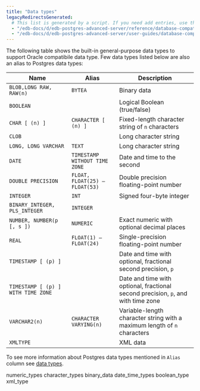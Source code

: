```yaml
---
title: "Data types"
legacyRedirectsGenerated:
  # This list is generated by a script. If you need add entries, use the `legacyRedirects` key.
  - "/edb-docs/d/edb-postgres-advanced-server/reference/database-compatibility-for-oracle-developers-reference-guide/9.6/Database_Compatibility_for_Oracle_Developers_Reference_Guide.1.011.html"
  - "/edb-docs/d/edb-postgres-advanced-server/user-guides/database-compatibility-for-oracle-developers-guide/9.5/Database_Compatibility_for_Oracle_Developers_Guide.1.043.html"
---
```


<div id="data_types" class="registered_link"></div>

The following table shows the built-in general-purpose data types to support Oracle compatibile data type. Few data types listed below are also an alias to Postgres data types:

| Name                               | Alias                                               | Description                                                                       |
| ---------------------------------- | --------------------------------------------------- | --------------------------------------------------------------------------------- |
| `BLOB,LONG RAW, RAW(n)`            | `BYTEA`                                             | Binary data                                                                       |
| `BOOLEAN`                          |                                                     | Logical Boolean (true/false)                                                      |
| `CHAR [ (n) ]`                     | `CHARACTER [ (n) ]`                                 | Fixed-length character string of `n` characters                                   |
| `CLOB`                             |                                                     | Long character string                                                             |
| `LONG, LONG VARCHAR`               | `TEXT`                                              | Long character string
| `DATE`                             | `TIMESTAMP WITHOUT TIME ZONE`                       | Date and time to the second                                                       |
| `DOUBLE PRECISION`                 | `FLOAT, FLOAT(25) – FLOAT(53)`                      | Double precision floating-point number                                            |
| `INTEGER`                          | `INT`                                               | Signed four-byte integer                                                          |
| `BINARY_INTEGER, PLS_INTEGER`      | `INTEGER`                                           |
| `NUMBER, NUMBER(p [, s ])`         | `NUMERIC`                                           | Exact numeric with optional decimal places                                        |
| `REAL`                             | `FLOAT(1) – FLOAT(24)`                              | Single-precision floating-point number                                            |
| `TIMESTAMP [ (p) ]`                |                                                     | Date and time with optional, fractional second precision, `p`                     |
| `TIMESTAMP [ (p) ] WITH TIME ZONE` |                                                     | Date and time with optional, fractional second precision, `p`, and with time zone |
| `VARCHAR2(n)`                      | `CHARACTER VARYING(n)`                              | Variable-length character string with a maximum length of `n` characters          |
| `XMLTYPE`                          |                                                     | XML data                                                                          |


To see more information about Postgres data types mentioned in `Alias` column see [data types](https://www.postgresql.org/docs/current/datatype.html).
<div class="toctree" maxdepth="3">

numeric_types character_types binary_data date_time_types boolean_type xml_type

</div>
